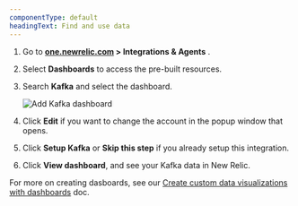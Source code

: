 ```yaml
---
componentType: default
headingText: Find and use data
---
```


1. Go to <DNT>**[one.newrelic.com](https://one.newrelic.com) > Integrations & Agents**</DNT> .

2. Select <DNT>**Dashboards**</DNT> to access the pre-built resources. 

3. Search <DNT>**Kafka**</DNT> and select the dashboard.

    <img
      title="Add Kafka dashboard"
      alt="Add Kafka dashboard"
      src="/images/infrastructure_screenshot-crop_kafka-adding-dashboard.webp"
    />

4. Click <DNT>**Edit**</DNT> if you want to change the account in the popup window that opens.

5. Click <DNT>**Setup Kafka**</DNT> or <DNT>**Skip this step**</DNT> if you already setup this integration.

6. Click <DNT>**View dashboard**</DNT>, and see your Kafka data in New Relic.

For more on creating dasboards, see our [Create custom data visualizations with dashboards](/docs/query-your-data/explore-query-data/dashboards/introduction-dashboards/) doc.

